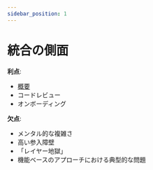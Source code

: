 ```yaml
---
sidebar_position: 1
---
```


# 統合の側面

**利点**:
- [概要](/docs/get-started/overview#advantages)
- コードレビュー
- オンボーディング

**欠点**:
- メンタル的な複雑さ
- 高い参入障壁
- 「レイヤー地獄」
- 機能ベースのアプローチにおける典型的な問題